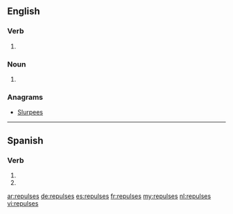 {{also|repulsés}}
==English==

===Verb===
{{head|en|verb form}}

# {{en-third-person singular of|repulse}}

===Noun===
{{head|en|noun plural form}}

# {{plural of|repulse|lang=en}}

===Anagrams===
* [[Slurpees#English|Slurpees]]

----

==Spanish==

===Verb===
{{head|es|verb form}}

# {{es-verb form of|ending=ar|mood=subjunctive|tense=present|pers=2|formal=no|number=singular|repulsar}}
# {{es-verb form of|ending=ar|mood=imperative|sense=negative|pers=2|formal=no|number=singular|repulsar}}

[[ar:repulses]]
[[de:repulses]]
[[es:repulses]]
[[fr:repulses]]
[[my:repulses]]
[[nl:repulses]]
[[vi:repulses]]
